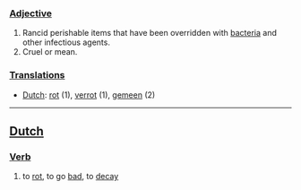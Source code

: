===[[Adjective]]===

#Rancid perishable items that have been overridden with [[bacteria]] and other infectious agents.
#Cruel or mean.

===[[Translations]]===
*[[Dutch]]: [[rot]] (1), [[verrot]] (1), [[gemeen]] (2)

----

==[[Dutch]]==

===[[Verb]]===

# to [[rot]], to go [[bad]], to [[decay]]